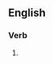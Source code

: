 ==English==

===Verb===
{{head|en|present participle}}

# {{present participle of|decarbonize|lang=en|nocat=1}}